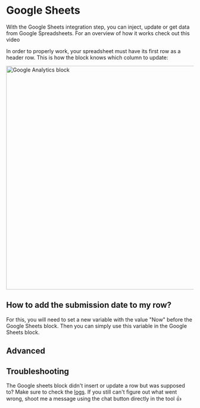 
# Google Sheets

With the Google Sheets integration step, you can inject, update or get data from Google Spreadsheets. For an overview of how it works check out this video

<YoutubeEmbed videoId="UjlZvlqg6mA" />

In order to properly work, your spreadsheet must have its first row as a header row. This is how the block knows which column to update:

<img
  src="/img/blocks/integrations/spreadsheet-format.png"
  width="600"
  alt="Google Analytics block"
/>

## How to add the submission date to my row?

For this, you will need to set a new variable with the value "Now" before the Google Sheets block. Then you can simply use this variable in the Google Sheets block.

## Advanced

<YoutubeEmbed videoId="2E0gK-PwFK4" />

## Troubleshooting

The Google sheets block didn't insert or update a row but was supposed to? Make sure to check the [logs](/editor/results). If you still can't figure out what went wrong, shoot me a message using the chat button directly in the tool 👍

